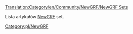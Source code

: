 [[Translation:Category/en/Community/NewGRF/NewGRF Sets]]

Lista artykułów [[pl/Manual/NewGRF|NewGRF]] set.

<!--[[Category:NewGRF]]--> [[Category:pl/NewGRF]]